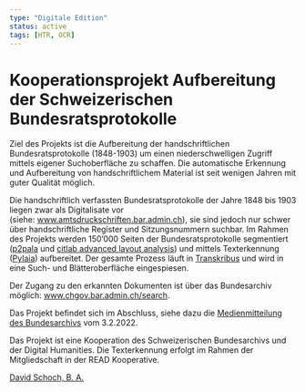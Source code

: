 ```yaml
---
type: "Digitale Edition"
status: active
tags: [HTR, OCR]
---
```

# Kooperationsprojekt Aufbereitung der Schweizerischen Bundesratsprotokolle

Ziel des Projekts ist die Aufbereitung der handschriftlichen Bundesratsprotokolle (1848-1903) um einen niederschwelligen Zugriff mittels eigener Suchoberfläche zu schaffen. Die automatische Erkennung und Aufbereitung von handschriftlichem Material ist seit wenigen Jahren mit guter Qualität möglich.

Die handschriftlich verfassten Bundesratsprotokolle der Jahre 1848 bis 1903 liegen zwar als Digitalisate vor (siehe: [www.amtsdruckschriften.bar.admin.ch](https://www.amtsdruckschriften.bar.admin.ch/)), sie sind jedoch nur schwer über handschriftliche Register und Sitzungsnummern suchbar. Im Rahmen des Projekts werden 150'000 Seiten der Bundesratsprotokolle segmentiert ([p2pala](https://github.com/lquirosd/P2PaLA/) und [citlab advanced layout analysis](https://github.com/CITlabRostock)) und mittels Texterkennung ([Pylaia](https://github.com/jpuigcerver/PyLaia)) aufbereitet. Der gesamte Prozess läuft in [Transkribus](https://transkribus.eu/Transkribus/) und wird in eine Such- und Blätteroberfläche eingespiesen.

Der Zugang zu den erkannten Dokumenten ist über das Bundesarchiv möglich: [www.chgov.bar.admin.ch/search](https://www.chgov.bar.admin.ch/search).

Das Projekt befindet sich im Abschluss, siehe dazu die [Medienmitteilung des Bundesarchivs](https://www.bar.admin.ch/bar/de/home/ueber-uns/Medienmitteilungen.msg-id-87028.html) vom 3.2.2022.

Das Projekt ist eine Kooperation des Schweizerischen Bundesarchivs und der Digital Humanities. Die Texterkennung erfolgt im Rahmen der Mitgliedschaft in der READ Kooperative.

[David Schoch, B. A.](https://www.dh.unibe.ch/forschung/digitale_editionen/aufbereitung_bundesratsprotokolle/index_ger.html#)

[](https://www.dh.unibe.ch/forschung/digitale_editionen/aufbereitung_bundesratsprotokolle/index_ger.html#gallery-modal_e1379253)

[](https://www.dh.unibe.ch/forschung/digitale_editionen/aufbereitung_bundesratsprotokolle/index_ger.html#gallery-modal_e1379253)[](https://readcoop.eu/)